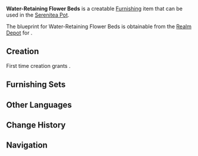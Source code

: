 {{Furnishing Infobox
|id             = 373202
|image          = Item Water-Retaining Flower Beds.png
|category       = Landscape
|subcategory    = Terrace
|rarity         = 3
|adeptal_energy = 60
|load           = 65
|reduced_load   = 47
|description    = Rectangular fir flower beds that are often used to decorate the streets.<br />A special coating has been applied to these flower beds to prevent water from seeping out through the gaps in the fir planks, thus allowing it to lock the soil moisture in.
|blueprint      = [[Realm Depot]]
}}
'''Water-Retaining Flower Beds''' is a creatable [[Furnishing]] item that can be used in the [[Serenitea Pot]].

The blueprint for Water-Retaining Flower Beds is obtainable from the [[Realm Depot]] for {{Item|Realm Currency|24|x=160}}.

==Creation==
First time creation grants {{Item|Trust|24|x=60}}.
{{Recipe
|type = Creation
|time = 14h
|Fir Wood = 12
|sort = Fir Wood
}}

==Furnishing Sets==
{{Craft Usage}}

==Other Languages==
{{Other Languages
|en      = Water-Retaining Flower Beds
|zhs     = 锁水的花坛
|zhs_rm  = Suǒ Shuǐ de Huātán
|zht     = 鎖水的花壇
|zht_rm  = Suǒ Shuǐ de Huātán
|zh_tl   = 
|ja      = 保水の花壇
|ja_rm   = Hosui no Kadan
|ja_tl   = 
|ko      = 수분 가득 화단
|ko_rm   = 
|ko_tl   = 
|es      = Macizo floral con depósito de agua
|es_tl   = 
|fr      = Jardinière à réservoir d'eau
|fr_tl   = Planter With Water Tank
|ru      = Водоудерживающие клумбы
|ru_tl   = 
|th      = แปลงดอกไม้แบบกักเก็บน้ำ
|th_rm   = 
|th_tl   = 
|vi      = Bồn Hoa Giữ Nước
|vi_tl   = 
|de      = Wasserspeicherndes Blumenbeet
|de_tl   = Water-Storing Flower Bed
|id      = Taman Bunga Penahan Air
|id_tl   = Water-Retaining Flower Garden
|pt      = Canteiros de Flores que Retêm Água
|pt_tl   = 
}}

==Change History==
{{Change History|1.5}}

==Navigation==
{{Furnishing Navbox/Exterior|Landscape}}